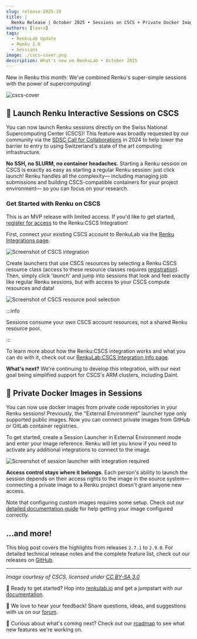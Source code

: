 ```yaml
---
slug: release-2025-10
title: |
  Renku Release | October 2025 • Sessions on CSCS + Private Docker Images
authors: [laura]
tags:
  - RenkuLab Update
  - Renku 2.0
  - Sessions
image: ./cscs-cover.png
description: What's new on RenkuLab • October 2025
---
```


New in Renku this month: We've combined Renku's super-simple sessions with the power of
supercomputing!

![cscs-cover](cscs-cover.png)

<!-- truncate -->

## 🚀 Launch Renku Interactive Sessions on CSCS

You can now launch Renku sessions directly on the Swiss National Supercomputing Center (CSCS)! This
feature was broadly requested by our community via the [SDSC Call for
Collaborations](https://www.datascience.ch/call-for-projects) in 2024 to help lower the barrier to
entry to using Switzerland's state of the art computing infrastructure.

**No SSH, no SLURM, no container headaches.** Starting a Renku session on CSCS is exactly as easy as
starting a regular Renku session: just click launch! Renku handles all the complexity— including
managing job submissions and building CSCS-compatible containers for your project environment— so
you can focus on your research.

### Get Started with Renku on CSCS

This is an MVP release with limited access. If you'd like to get started, [register for
access](https://www.notion.so/2810df2efafc803a8175ccd2d472b23d?pvs=21) to the Renku:CSCS
Integration!

First, connect your existing CSCS account to RenkuLab via the [Renku Integrations page](https://renkulab.io/integrations?targetProvider=cscs.ch).

![Screenshot of CSCS integration](./screenshot-integrations.png)

Create launchers that use CSCS resources by selecting a Renku CSCS resource class (access to these
resource classes requires
[registration](https://www.notion.so/2810df2efafc803a8175ccd2d472b23d?pvs=21)). Then, simply click
'launch' and jump into sessions that look and feel exactly like regular Renku sessions, but with
access to your CSCS compute resources and data!

![Screenshot of CSCS resource pool selection](./screenshot-cscs-resource-selection.png)

:::info

Sessions consume your own CSCS account resources, not a shared Renku resource pool.

:::

To learn more about how the Renku:CSCS integration works and what you can do with it, check out
our [RenkuLab:CSCS Integration info
page](https://www.notion.so/RenkuLab-CSCS-integration-28f0df2efafc80979af6d74ff8238fcc?pvs=21).

**What's next?** We're continuing to develop this integration, with our next goal being simplified
support for CSCS's ARM clusters, including Daint.

## 🔐 Private Docker Images in Sessions

You can now use docker images from private code repositories in your Renku sessions! Previously, the
"External Environment" launcher type only supported public images. Now you can connect private
images from GitHub or GitLab container registries.

To get started, create a Session Launcher in External Environment mode and enter your image
reference. Renku will let you know if you need to activate any additional integrations to connect to
the image.

![Screenshot of session launcher with integration required](./screenshot-integration-required.png)

**Access control stays where it belongs.** Each person's ability to launch the session depends on
their access rights to the image in the source system— connecting a private image to a Renku project
doesn't grant anyone new access.

Note that configuring custom images requires some setup. Check out our [detailed documentation
guide](https://renku.notion.site/Renku-How-To-Guides-900f417fc205439789a9fbdc5cadcec8?p=11f0df2efafc80af848ffcaf9ccff31c&pm=s) for
help getting your image configured correctly.

## …and more!

This blog post covers the highlights from releases `2.7.1` to `2.9.0`. For detailed technical
release notes and the complete feature list, check out our releases
on [GitHub](https://github.com/SwissDataScienceCenter/renku/releases).

---

_Image courtesy of CSCS, licensed under [CC BY-SA 3.0](https://creativecommons.org/licenses/by-sa/3.0/deed.en)_

🐸 Ready to get started? Hop into [renkulab.io](https://renkulab.io) and get a jumpstart with our
[documentation](https://renku.notion.site/Documentation-db396cfc9a664cd2b161e4c6068a5ec9).

💬 We love to hear your feedback! Share questions, ideas, and suggestions with us on our
[forum](https://renku.discourse.group/).

🚀 Curious about what's coming next? Check out our
[roadmap](https://renku.notion.site/Roadmap-b1342b798b0141399dc39cb12afc60c9) to see what new
features we're working on.

